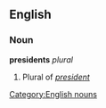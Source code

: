 ==English==
===Noun===
[[Category:English nouns]]
'''presidents''' ''plural''

# Plural of ''[[president]]''